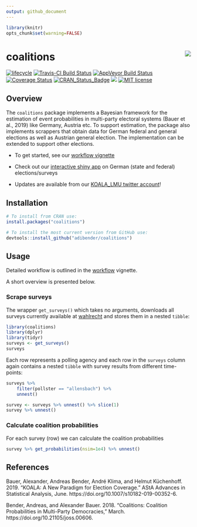 ```yaml
---
output: github_document
---
```


```r
library(knitr)
opts_chunk$set(warning=FALSE)
```

# coalitions <img src="man/figures/logo.png" align="right" />
[![lifecycle](https://img.shields.io/badge/lifecycle-stable-brightgreen.svg)](https://www.tidyverse.org/lifecycle/#stable)
[![Travis-CI Build Status](https://travis-ci.org/adibender/coalitions.svg?branch=master)](https://travis-ci.org/adibender/coalitions)
[![AppVeyor Build Status](https://ci.appveyor.com/api/projects/status/github/adibender/coalitions?branch=master&svg=true)](https://ci.appveyor.com/project/adibender/coalitions)
[![Coverage Status](https://codecov.io/github/adibender/coalitions/master.svg)](https://codecov.io/github/adibender/coalitions?branch=master)
[![CRAN_Status_Badge](https://www.r-pkg.org/badges/version-ago/coalitions)](https://cran.r-project.org/package=coalitions)
[![](https://cranlogs.r-pkg.org/badges/grand-total/coalitions)](https://cran.r-project.org/package=coalitions)
[![MIT license](https://img.shields.io/badge/license-MIT-brightgreen.svg)](https://opensource.org/licenses/MIT)


## Overview

The `coalitions` package implements a Bayesian framework for the estimation of
event probabilities in multi-party electoral systems (Bauer et al., 2019) like Germany, Austria etc.
To support estimation, the package also implements scrappers that
obtain data for German federal and general elections as well as Austrian
general election. The implementation can be extended to support other elections.

  - To get started, see our [workflow vignette](https://adibender.github.io/coalitions/articles/workflow.html)

  - Check out our [interactive shiny app](http://koala.stat.uni-muenchen.de/) on
  German (state and federal) elections/surveys

  - Updates are available from our [KOALA_LMU twitter account](https://twitter.com/KOALA_LMU)!

## Installation

```r
# To install from CRAN use:
install.packages("coalitions")

# To install the most current version from GitHub use:
devtools::install_github("adibender/coalitions")
```



## Usage

Detailed workflow is outlined in the
[workflow](https://adibender.github.io/coalitions/articles/workflow.html)
vignette.

A short overview is presented below.


### Scrape surveys

The wrapper `get_surveys()` which takes no arguments, downloads all surveys
currently available at [wahlrecht](https://www.wahlrecht.de/umfragen) and
stores them in a nested `tibble`:

```r
library(coalitions)
library(dplyr)
library(tidyr)
surveys <- get_surveys()
surveys
```

Each row represents a polling agency and each row in the `surveys` column again
contains a nested `tibble` with survey results from different time-points:

```r
surveys %>%
    filter(pollster == "allensbach") %>%
    unnest()

survey <- surveys %>% unnest() %>% slice(1)
survey %>% unnest()
```

### Calculate coalition probabilities
For each survey (row) we can calculate the coalition probabilities

```r
survey %>% get_probabilities(nsim=1e4) %>% unnest()
```

## References
Bauer, Alexander, Andreas Bender, André Klima, and Helmut Küchenhoff. 2019. “KOALA: A New Paradigm for Election Coverage.” AStA Advances in Statistical Analysis, June. https://doi.org/10.1007/s10182-019-00352-6.

Bender, Andreas, and Alexander Bauer. 2018. “Coalitions: Coalition Probabilities in Multi-Party Democracies,” March. https://doi.org/10.21105/joss.00606.
